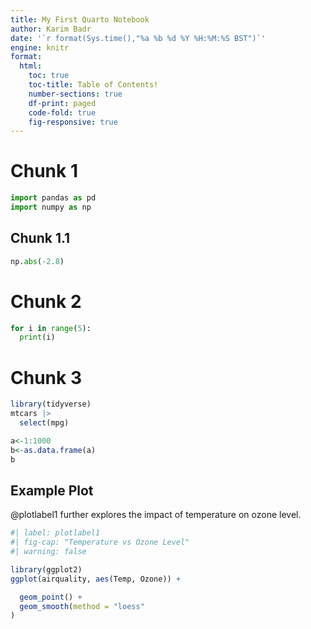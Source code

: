 ```yaml
---
title: My First Quarto Notebook
author: Karim Badr
date: '`r format(Sys.time(),"%a %b %d %Y %H:%M:%S BST")`'
engine: knitr
format: 
  html:
    toc: true
    toc-title: Table of Contents!
    number-sections: true
    df-print: paged
    code-fold: true
    fig-responsive: true
---
```


# Chunk 1

```python
import pandas as pd
import numpy as np
```

## Chunk 1.1
```python
np.abs(-2.8)
```

# Chunk 2
```python
for i in range(5):
  print(i)

```

# Chunk 3

```r
library(tidyverse)
mtcars |> 
  select(mpg)
```
```r
a<-1:1000
b<-as.data.frame(a)
b
```

## Example Plot

@plotlabel1 further explores the impact of temperature on ozone level.

```r
#| label: plotlabel1
#| fig-cap: "Temperature vs Ozone Level"
#| warning: false

library(ggplot2)
ggplot(airquality, aes(Temp, Ozone)) + 

  geom_point() + 
  geom_smooth(method = "loess"
)
```

